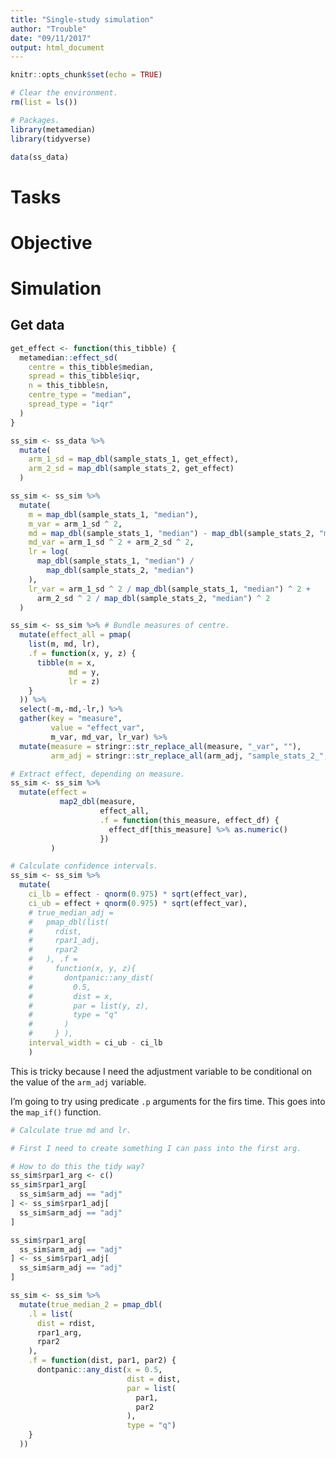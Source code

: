 ```yaml
---
title: "Single-study simulation"
author: "Trouble"
date: "09/11/2017"
output: html_document
---
```


```r
knitr::opts_chunk$set(echo = TRUE)

# Clear the environment.
rm(list = ls())

# Packages.
library(metamedian)
library(tidyverse)

data(ss_data)

```

# Tasks

# Objective

# Simulation

## Get data

```r
get_effect <- function(this_tibble) {
  metamedian::effect_sd(
    centre = this_tibble$median,
    spread = this_tibble$iqr,
    n = this_tibble$n,
    centre_type = "median",
    spread_type = "iqr"
  )
}

ss_sim <- ss_data %>%
  mutate(
    arm_1_sd = map_dbl(sample_stats_1, get_effect),
    arm_2_sd = map_dbl(sample_stats_2, get_effect)
  )

```


```r
ss_sim <- ss_sim %>%
  mutate(
    m = map_dbl(sample_stats_1, "median"),
    m_var = arm_1_sd ^ 2,
    md = map_dbl(sample_stats_1, "median") - map_dbl(sample_stats_2, "median"),
    md_var = arm_1_sd ^ 2 + arm_2_sd ^ 2,
    lr = log(
      map_dbl(sample_stats_1, "median") /
        map_dbl(sample_stats_2, "median")
    ),
    lr_var = arm_1_sd ^ 2 / map_dbl(sample_stats_1, "median") ^ 2 +
      arm_2_sd ^ 2 / map_dbl(sample_stats_2, "median") ^ 2
  )
```

```r
ss_sim <- ss_sim %>% # Bundle measures of centre.
  mutate(effect_all = pmap(
    list(m, md, lr),
    .f = function(x, y, z) {
      tibble(m = x,
             md = y,
             lr = z)
    }
  )) %>%
  select(-m,-md,-lr,) %>%
  gather(key = "measure",
         value = "effect_var",
         m_var, md_var, lr_var) %>%
  mutate(measure = stringr::str_replace_all(measure, "_var", ""),
         arm_adj = stringr::str_replace_all(arm_adj, "sample_stats_2_", ""))

```

```r
# Extract effect, depending on measure.
ss_sim <- ss_sim %>% 
  mutate(effect = 
           map2_dbl(measure, 
                    effect_all, 
                    .f = function(this_measure, effect_df) {
                      effect_df[this_measure] %>% as.numeric()
                    })
         )
```

```r
# Calculate confidence intervals.
ss_sim <- ss_sim %>% 
  mutate(
    ci_lb = effect - qnorm(0.975) * sqrt(effect_var),
    ci_ub = effect + qnorm(0.975) * sqrt(effect_var),
    # true_median_adj = 
    #   pmap_dbl(list(
    #     rdist,
    #     rpar1_adj,
    #     rpar2
    #   ), .f =
    #     function(x, y, z){
    #       dontpanic::any_dist(
    #         0.5,
    #         dist = x,
    #         par = list(y, z),
    #         type = "q"
    #       )
    #     } ),
    interval_width = ci_ub - ci_lb
    )

```


This is tricky because I need the adjustment variable to be conditional on the value of the `arm_adj` variable.

I'm going to try using predicate `.p` arguments for the firs time. This goes into the `map_if()` function. 

```r
# Calculate true md and lr.

# First I need to create something I can pass into the first arg.

# How to do this the tidy way?
ss_sim$rpar1_arg <- c()
ss_sim$rpar1_arg[
  ss_sim$arm_adj == "adj"
] <- ss_sim$rpar1_adj[
  ss_sim$arm_adj == "adj"
]

ss_sim$rpar1_arg[
  ss_sim$arm_adj == "adj"
] <- ss_sim$rpar1_adj[
  ss_sim$arm_adj == "adj"
]


```
```r
ss_sim <- ss_sim %>% 
  mutate(true_median_2 = pmap_dbl(
    .l = list(
      dist = rdist,
      rpar1_arg,
      rpar2
    ), 
    .f = function(dist, par1, par2) {
      dontpanic::any_dist(x = 0.5,
                          dist = dist,
                          par = list(
                            par1,
                            par2
                          ),
                          type = "q")
    }
  ))
```

